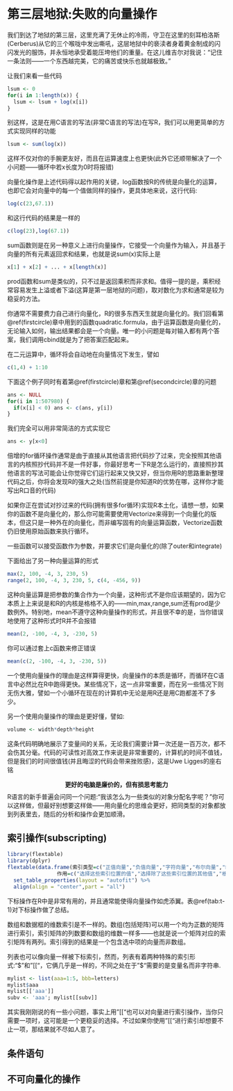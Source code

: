 # 第三层地狱:失败的向量操作 {#thirdcircle}
我们到达了地狱的第三层，这里充满了无休止的冷雨，守卫在这里的刻耳柏洛斯(Cerberus)从它的三个喉咙中发出嘶吼，这层地狱中的亵渎者身着黄金制成的闪闪发光的服饰，并永恒地承受着能压垮他们的重量。在这儿维吉尔对我说：“记住一条法则——一个东西越完美，它的痛苦或快乐也就越极致。”

让我们来看一些代码
```r
lsum <- 0
for(i in 1:length(x)) {
  lsum <- lsum + log(x[i])
}
```
别这样，这是在用C语言的写法(非常C语言的写法)在写R，我们可以用更简单的方式实现同样的功能
```r
lsum <- sum(log(x))
```
这样不仅对你的手腕更友好，而且在运算速度上也更快(此外它还顺带解决了一个小问题——循环中若x长度为0时将报错)

向量化操作是上述代码得以起作用的关键，log函数按R的传统是向量化的运算，也即它会对向量中的每一个值做同样的操作，更具体地来说，这行代码:
```r
log(c(23,67.1))
```
和这行代码的结果是一样的
```r
c(log(23),log(67.1))
```
sum函数则是在另一种意义上进行向量操作，它接受一个向量作为输入，并且基于向量的所有元素返回求和结果，也就是说sum(x)实际上是
```r
x[1] + x[2] + ... + x[length(x)]
```
prod函数和sum是类似的，只不过是返回乘积而非求和。值得一提的是，乘积经常容易发生上溢或者下溢(这算是第一层地狱的问题)，取对数化为求和通常是较为稳妥的方法。

你通常不需要费力自己进行向量化，R的很多东西天生就是向量化的。我们回看第\@ref(firstcircle)章中用到的函数quadratic.formula，由于运算函数是向量化的，无论输入如何，输出结果都会是一个向量。唯一的小问题是每对输入都有两个答案，我们调用cbind就是为了把答案匹配起来。

在二元运算中，循环将会自动地在向量情况下发生，譬如
```r
c(1,4) + 1:10
```
下面这个例子同时有着第\@ref(firstcircle)章和第\@ref(secondcircle)章的问题
```r
ans <- NULL
for(i in 1:507980) {
  if(x[i] < 0) ans <- c(ans, y[i])
}
```
我们完全可以用非常简洁的方式实现它
```r
ans <- y[x<0]
```
倍增的for循环操作通常是由于直接从其他语言把代码抄了过来，完全按照其他语言的内核照抄代码并不是一件好事，你最好思考一下R是怎么运行的，直接照抄其他语言的写法可能会让你觉得它们运行起来又快又好，但当你用R的思路重新整理代码之后，你将会发现R的强大之处(当然前提是你知道R的优势在哪，这样你才能写出R口音的代码)

如果你正在尝试对抄过来的代码(拥有很多for循环)实现R本土化，请想一想，如果你的函数不是向量化的，那么你可能需要使用Vectorize来得到一个向量化的版本，但这只是一种外在的向量化，而非编写固有的向量运算函数，Vectorize函数仍旧使用原始函数来执行循环。

一些函数可以接受函数作为参数，并要求它们是向量化的(除了outer和integrate)

下面给出了另一种向量运算的形式
```r
max(2, 100, -4, 3, 230, 5)
range(2, 100, -4, 3, 230, 5, c(4, -456, 9))
```
这种向量运算是把参数的集合作为一个向量，这种形式不是你应该期望的，因为它本质上上来说是和R的内核是格格不入的——min,max,range,sum还有prod是少数例外。特别地，mean不遵守这种向量操作的形式，并且很不幸的是，当你错误地使用了这种形式时R并不会报错
```r
mean(2, -100, -4, 3, -230, 5)
```
你可以通过套上c函数来修正错误
```r
mean(c(2, -100, -4, 3, -230, 5))
```
一个使用向量操作的理由是这样算得更快，向量操作的本质是循环，而循环在C语言中必然比在R中跑得更快。某些情况下，这一点非常重要，而在另一些情况下则无伤大雅，譬如一个小循环在现在的计算机中无论是用R还是用C跑都差不了多少。

另一个使用向量操作的理由是更好懂，譬如:
```r
volume <- width*depth*height
```
这条代码明确地展示了变量间的关系，无论我们需要计算一次还是一百万次，都不会伤其分毫。代码的可读性对高效工作来说是非常重要的，计算机的时间不值钱，但是我们的时间很值钱(并且晦涩的代码会带来挫败感)，这是Uwe Ligges的座右铭

$$\boldsymbol{更好的电脑是廉价的，但有损思考能力}$$
R语言的新手普遍会问同一个问题:“我该怎么为一些类似的对象分配名字呢？”你可以这样做，但最好别想要这样做——用向量化的思维会更好，把同类型的对象都放到列表里去，随后的分析和操作会更加顺滑。

## 索引操作(subscripting)
```r
library(flextable)
library(dplyr)
flextable(data.frame(索引类型=c("正值向量","负值向量","字符向量","布尔向量","缺失"),
                作用=c("选择这些索引位置的值","选择除了这些索引位置的其他值","根据列名或行名进行选择","选择为TRUE和NA的位置对应的值","选择所有值"))) %>%
  set_table_properties(layout = "autofit") %>%
  align(align = "center",part = "all")
```
下标操作在R中是非常有用的，并且通常能使得向量操作如虎添翼。表\@ref(tab:t-1)对下标操作做了总结。

数组和数据框的维数索引是不一样的。数组(包括矩阵)可以用一个均为正数的矩阵进行索引，索引矩阵的列数要和数组的维数一样多——也就是说一个矩阵对应的索引矩阵有两列。索引得到的结果是一个包含选中项的向量而非数组。

列表也可以像向量一样被下标索引，然而，列表有着两种特殊的索引形式:"\$"和"[["，它俩几乎是一样的，不同之处在于"\$"需要的是变量名而非字符串.
```r
mylist <- list(aaa=1:5, bbb=letters)
mylist$aaa
mylist[['aaa']]
subv <- 'aaa'; mylist[[subv]]
```
其实我刚刚说的有一些小问题，事实上用"[["也可以对向量进行索引操作，当你只需要一项时，这可能是一个更稳妥的选择。不过如果你使用"[["进行索引却想要不止一项，那结果就不尽如人意了。




## 条件语句


## 不可向量化的操作
